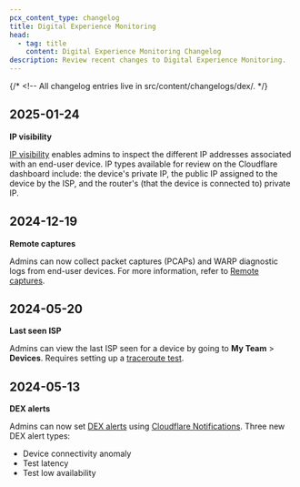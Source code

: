 ```yaml
---
pcx_content_type: changelog
title: Digital Experience Monitoring
head:
  - tag: title
    content: Digital Experience Monitoring Changelog
description: Review recent changes to Digital Experience Monitoring.
---
```



<Render file="survey" />

{/* <!-- All changelog entries live in src/content/changelogs/dex/. */}

<ProductChangelog product="dex" hideEntry="2024-06-16-cloudflare-one" />

## 2025-01-24

**IP visibility**

[IP visibility](/cloudflare-one/insights/dex/ip-visibility/) enables admins to inspect the different IP addresses associated with an end-user device. IP types available for review on the Cloudflare dashboard include: the device's private IP, the public IP assigned to the device by the ISP, and the router's (that the device is connected to) private IP.

## 2024-12-19

**Remote captures**

Admins can now collect packet captures (PCAPs) and WARP diagnostic logs from end-user devices. For more information, refer to [Remote captures](/cloudflare-one/insights/dex/remote-captures/).

## 2024-05-20

**Last seen ISP**

Admins can view the last ISP seen for a device by going to **My Team** > **Devices**. Requires setting up a [traceroute test](/cloudflare-one/insights/dex/tests/traceroute/).

## 2024-05-13

**DEX alerts**

Admins can now set [DEX alerts](/cloudflare-one/insights/dex/notifications/) using [Cloudflare Notifications](/notifications/). Three new DEX alert types:

- Device connectivity anomaly
- Test latency
- Test low availability
